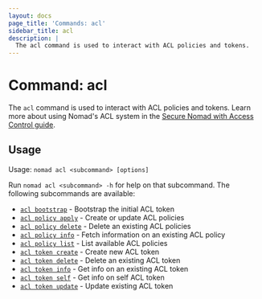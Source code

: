 ```yaml
---
layout: docs
page_title: 'Commands: acl'
sidebar_title: acl
description: |
  The acl command is used to interact with ACL policies and tokens.
---
```


# Command: acl

The `acl` command is used to interact with ACL policies and tokens. Learn more
about using Nomad's ACL system in the [Secure Nomad with Access Control
guide][secure-guide].

## Usage

Usage: `nomad acl <subcommand> [options]`

Run `nomad acl <subcommand> -h` for help on that subcommand. The following
subcommands are available:

- [`acl bootstrap`][bootstrap] - Bootstrap the initial ACL token
- [`acl policy apply`][policyapply] - Create or update ACL policies
- [`acl policy delete`][policydelete] - Delete an existing ACL policies
- [`acl policy info`][policyinfo] - Fetch information on an existing ACL policy
- [`acl policy list`][policylist] - List available ACL policies
- [`acl token create`][tokencreate] - Create new ACL token
- [`acl token delete`][tokendelete] - Delete an existing ACL token
- [`acl token info`][tokeninfo] - Get info on an existing ACL token
- [`acl token self`][tokenself] - Get info on self ACL token
- [`acl token update`][tokenupdate] - Update existing ACL token

[bootstrap]: /docs/commands/acl/bootstrap
[policyapply]: /docs/commands/acl/policy-apply
[policydelete]: /docs/commands/acl/policy-delete
[policyinfo]: /docs/commands/acl/policy-info
[policylist]: /docs/commands/acl/policy-list
[tokencreate]: /docs/commands/acl/token-create
[tokenupdate]: /docs/commands/acl/token-update
[tokendelete]: /docs/commands/acl/token-delete
[tokeninfo]: /docs/commands/acl/token-info
[tokenself]: /docs/commands/acl/token-self
[secure-guide]: https://learn.hashicorp.com/nomad/acls/fundamentals
